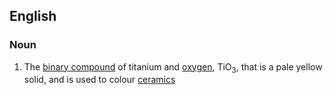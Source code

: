 ==English==

===Noun===
{{en-noun|head=[[titanium]] [[trioxide]]|-}}

# {{lb|en|inorganic compound}} The [[binary compound]] of titanium and [[oxygen]], TiO<sub>3</sub>, that is a pale yellow solid, and is used to colour [[ceramic]]s